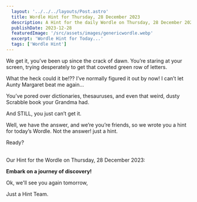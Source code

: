 ```yaml
---
  layout: '../../../layouts/Post.astro'
  title: Wordle Hint for Thursday, 28 December 2023
  description: A Hint for the daily Wordle on Thursday, 28 December 2023
  publishDate: 2023-12-28
  featuredImage: '/src/assets/images/genericwordle.webp'
  excerpt: 'Wordle Hint for Today...'
  tags: ['Wordle Hint']
---
```


  We get it, you’ve been up since the crack of dawn. You’re staring at your screen, trying desperately to get that coveted green row of letters. 

  What the heck could it be!??
  I’ve normally figured it out by now!
  I can’t let Aunty Margaret beat me again… 

  You’ve pored over dictionaries, thesauruses, and even that weird, dusty Scrabble book your Grandma had.

  And STILL, you just can’t get it. 

  Well, we have the answer, and we’re you’re friends, so we wrote you a hint for today’s Wordle.
  Not the answer! just a hint. 

  Ready?<br /><br />

  Our Hint for the Wordle on Thursday, 28 December 2023:

  **Embark on a journey of discovery!**

  Ok, we'll see you again tomorrow, 

  Just a Hint Team.
  